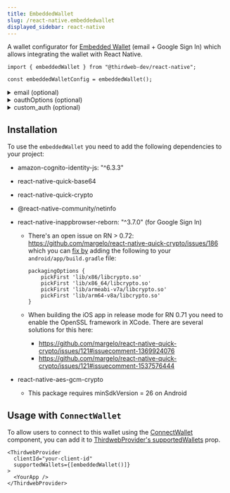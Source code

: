 ```yaml
---
title: EmbeddedWallet
slug: /react-native.embeddedwallet
displayed_sidebar: react-native
---
```



A wallet configurator for [Embedded Wallet](/wallet/embedded-wallet) (email + Google Sign In) which allows integrating the wallet with React Native.

```tsx
import { embeddedWallet } from "@thirdweb-dev/react-native";

const embeddedWalletConfig = embeddedWallet();
```

<CustomizeWalletConfiguratorRN
  config="embeddedWalletConfig"
  configurator="embeddedWallet"
  connectUI="embeddedWalletConnectUI"
  selectUI="embeddedWalletSelectUI"
/>

<details>
  <summary>email (optional)</summary>
  <div>

Whether to turn on or off the email login option.

- If set to `true` (default), an email input text field will be shown on the modal.
- If set to `false`, the email input text field will not be shown on the modal.

````ts

Must be a `boolean`.

```ts
embeddedWallet({
  // highlight-start
  email: true,
  // highlight-end
});
````

</div>
</details>

<details>
  <summary>oauthOptions (optional)</summary>
  <div>

Whether to show the Sign In with different providers.
Right now, only Google is supported.

To use this feature you will need to enable the `Embedded Wallets` service for your `clientId`
in your [Dashboard Settings](https://thirdweb.com/dashboard/settings) and you will need to allowlist
your app's `redirectUrl` (more on this below).

`redirectUrl`: The `redirectUrl` must be a deeplink your app supports. This
is going to be used to redirect back from the browser after logging in with Google.

We wrote [a short guide](/react-native/faq/deeplinks) to help you enable deep links support in your mobile app.

```ts
embeddedWallet({
  // highlight-start
  oauthOptions: {
    providers: ["google"],
    redirectUrl: "your.scheme://",
  },
  // highlight-end
});
```

</div>
</details>

<details>
  <summary>custom_auth (optional)</summary>
  <div>

You can bring your own jwt token to authenticate the user.

```ts

  <ThirdwebProvider supportedWallets={[embeddedWallet({custom_auth: true})]}>
    <App />
  </ ThirdwebProvider>
}

const AppInner = () => {
  const connect = useConnect();

  ...

  connect(embeddedWallet(), {
    loginType: "custom_jwt_auth",
    encryptionKey: "strong-encryption-key",
    jwtToken: "your-custom-jwt",
  });
}
```

Whether to show a UI for embedded wallet or not.

- If set to `true`, a UI will not be shown. Devs are responsible for providing the connecting UI.
- If set to `false` (default), the other options will be used to show a UI.

You need to manually call connect on the wallet to connect to the wallet.

</div>
</details>

## Installation

To use the `embeddedWallet` you need to add the following dependencies to your project:

- amazon-cognito-identity-js: "^6.3.3"
- react-native-quick-base64
- react-native-quick-crypto
- @react-native-community/netinfo
- react-native-inappbrowser-reborn: "^3.7.0" (for Google Sign In)

  - There's an open issue on RN > 0.72: https://github.com/margelo/react-native-quick-crypto/issues/186 which you can [fix by](https://github.com/margelo/react-native-quick-crypto/issues/186#issuecomment-1663666739) adding the following to your `android/app/build.gradle` file:

    ```
    packagingOptions {
        pickFirst 'lib/x86/libcrypto.so'
        pickFirst 'lib/x86_64/libcrypto.so'
        pickFirst 'lib/armeabi-v7a/libcrypto.so'
        pickFirst 'lib/arm64-v8a/libcrypto.so'
    }
    ```

  - When building the iOS app in release mode for RN 0.71 you need to enable the OpenSSL framework in XCode. There are several solutions for this here:
    - https://github.com/margelo/react-native-quick-crypto/issues/121#issuecomment-1369924076
    - https://github.com/margelo/react-native-quick-crypto/issues/121#issuecomment-1537576444

- react-native-aes-gcm-crypto
  - This package requires minSdkVersion = 26 on Android

## Usage with `ConnectWallet`

To allow users to connect to this wallet using the [ConnectWallet](/react-native/react-native.connectwallet) component, you can add it to [ThirdwebProvider's supportedWallets](/react/react.thirdwebprovider#supportedwallets-optional) prop.

```tsx
<ThirdwebProvider
  clientId="your-client-id"
  supportedWallets={[embeddedWallet()]}
>
  <YourApp />
</ThirdwebProvider>
```
